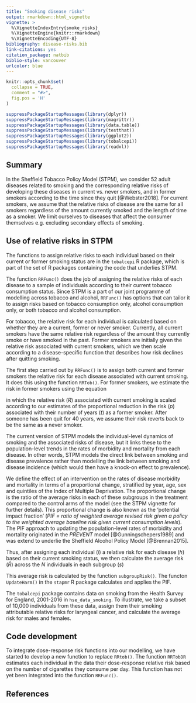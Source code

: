 ```yaml
---
title: "Smoking disease risks"
output: rmarkdown::html_vignette
vignette: >
  %\VignetteIndexEntry{smoke_risks}
  %\VignetteEngine{knitr::rmarkdown}
  %\VignetteEncoding{UTF-8}
bibliography: disease-risks.bib
link-citations: yes
citation_package: natbib
biblio-style: vancouver
urlcolor: blue
---
```


```r
knitr::opts_chunk$set(
  collapse = TRUE,
  comment = "#>",
  fig.pos = 'H'
)
```

```r
suppressPackageStartupMessages(library(dplyr))
suppressPackageStartupMessages(library(magrittr))
suppressPackageStartupMessages(library(data.table))
suppressPackageStartupMessages(library(testthat))
suppressPackageStartupMessages(library(ggplot2))
suppressPackageStartupMessages(library(tobalcepi))
suppressPackageStartupMessages(library(readxl))
```

## Summary
In the Sheffield Tobacco Policy Model (STPM), we consider 52 adult diseases related to smoking and the corresponding relative risks of developing these diseases in current vs. never smokers, and in former smokers according to the time since they quit [@Webster2018]. For current smokers, we assume that the relative risks of disease are the same for all smokers regardless of the amount currently smoked and the length of time as a smoker. We limit ourselves to diseases that affect the consumer themselves e.g. excluding secondary effects of smoking.  

## Use of relative risks in STPM
The functions to assign relative risks to each individual based on their current or former smoking status are in the `tobalcepi` R package, which is part of the set of R packages containing the code that underlies STPM.  

The function `RRFunc()` does the job of assigning the relative risks of each disease to a sample of individuals according to their current tobacco consumption status. Since STPM is a part of our joint programme of modelling across tobacco and alcohol, `RRFunc()` has options that can tailor it to assign risks based on tobacco consumption only, alcohol consumption only, or both tobacco and alcohol consumption.  

For tobacco, the relative risk for each individual is calculated based on whether they are a current, former or never smoker. Currently, all current smokers have the same relative risk regardless of the amount they currently smoke or have smoked in the past. Former smokers are initially given the relative risk associated with current smokers, which we then scale according to a disease-specific function that describes how risk declines after quitting smoking.  

The first step carried out by `RRFunc()` is to assign both current and former smokers the relative risk for each disease associated with current smoking. It does this using the function `RRTob()`. For former smokers, we estimate the risk in former smokers using the equation  

\begin{equation}
R_{former}=1+[R_{current}-1][1-p(t)],  
\end{equation}

in which the relative risk ($R$) associated with current smoking is scaled according to our estimates of the proportional reduction in the risk ($p$) associated with their number of years ($t$) as a former smoker. After someone has been quit for 40 years, we assume their risk reverts back to be the same as a never smoker.  

The current version of STPM models the individual-level dynamics of smoking and the associated risks of disease, but it links these to the population-level trends in the rates of morbidity and mortality from each disease. In other words, STPM models the direct link between smoking and disease prevalence rather than modelling the link between smoking and disease incidence (which would then have a knock-on effect to prevalence).  

We define the effect of an intervention on the rates of disease morbidity and mortality in terms of a proportional change, stratified by year, age, sex and quintiles of the Index of Multiple Deprivation. The proportional change is the ratio of the average risks in each of these subgroups in the treatment compared to the control arms of the model (see the STPM vignette for further details). This proportional change is also known as the 'potential impact fraction' (*PIF = ratio of weighted average revised risk given a policy to the weighted average baseline risk given current consumption levels*). The PIF approach to updating the population-level rates of morbidity and mortality originated in the *PREVENT* model [@Gunningschepers1989] and was extend to underlie the Sheffield Alcohol Policy Model [@Brennan2015].  

Thus, after assigning each individual ($i$) a relative risk for each disease ($h$) based on their current smoking status, we then calculate the average risk ($\bar{R}$) across the $N$ individuals in each subgroup ($s$)  

\begin{equation}
\bar{R}_s^h= \frac{1}{N_s}\sum_{i\in{s}}R^h_i.  
\end{equation}

This average risk is calculated by the function `subgroupRisk()`. The functon `UpdateHarm()` in the `stapmr` R package calculates and applies the PIF.  

The `tobalcepi` package contains data on smoking from the Health Survey for England, 2001-2016 in `hse_data_smoking`. To illustrate, we take a subset of 10,000 individuals from these data, assign them their smoking attributable relative risks for laryngeal cancer, and calculate the average risk for males and females.  


## Code development
To integrate dose-response risk functions into our modelling, we have started to develop a new function to replace `RRtob()`. The function `RRTobDR` estimates each individual in the data their dose-response relative risk based on the number of cigarettes they consume per day. This function has not yet been integrated into the function `RRFunc()`.    


## References




































































































